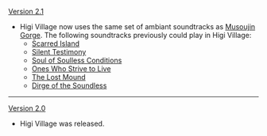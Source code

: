 {{Change History/Header}}
[[Version 2.1]]
* Higi Village now uses the same set of ambiant soundtracks as [[Musoujin Gorge]]. The following soundtracks previously could play in Higi Village:
** [[Scarred Island]]
** [[Silent Testimony]]
** [[Soul of Soulless Conditions]]
** [[Ones Who Strive to Live]]
** [[The Lost Mound]]
** [[Dirge of the Soundless]]
----
[[Version 2.0]]
* Higi Village was released.